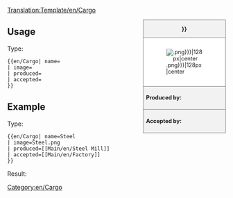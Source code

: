<noinclude>[[Translation:Template/en/Cargo]]</noinclude><!--
--><div style="float:right; width:15em; font-size:90%; border:1px solid gray; background-color:#f2f2f2; margin-left:1em; margin-bottom:1em">
<div style="text-align:center; border-bottom:1px solid gray"><strong>{{{name|{{PAGENAME}}}}}</strong></div>
<div style="padding:1em; background-color:white">[[File:en/.{{{image|{{PAGENAME}}.png}}}|128px|center]]</div>
<div style="border-top:1px solid gray; padding:0.5em"><strong>Produced by:</strong> {{{produced}}}</div>
<div style="border-top:1px solid gray; padding:0.5em"><strong>Accepted by:</strong> {{{accepted}}}</div>
</div><noinclude>

{{en/-}}
==Usage==
Type:
<pre>{{en/Cargo| name=
| image=
| produced=
| accepted=
}}</pre>

==Example==
Type:
<pre>{{en/Cargo| name=Steel
| image=Steel.png
| produced=[[Main/en/Steel Mill]]
| accepted=[[Main/en/Factory]]
}}</pre>
Result:
{{en/Cargo| name=Steel
| image=Steel.png
| produced=[[Main/en/Steel Mill]]
| accepted=[[Main/en/Factory]]
}}
</noinclude><includeonly>[[Category:en/Cargo]]</includeonly>